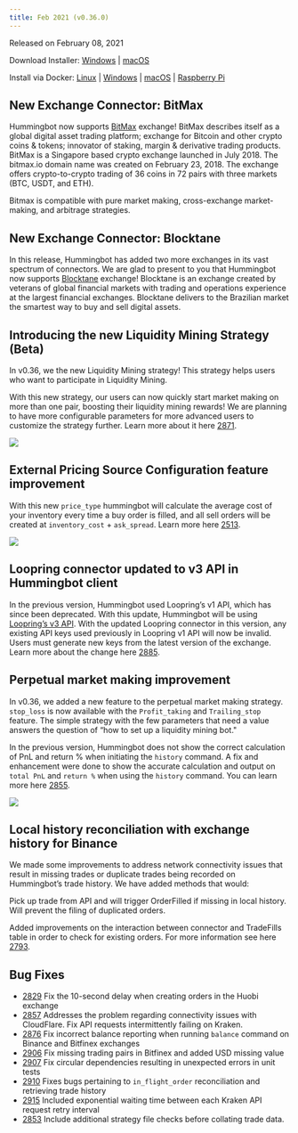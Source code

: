 ```yaml
---
title: Feb 2021 (v0.36.0)
---
```


Released on February 08, 2021

Download Installer: [Windows](https://dist.hummingbot.io/hummingbot_v0.35.0_setup.exe) | [macOS](https://dist.hummingbot.io/hummingbot_v0.35.0.dmg)

Install via Docker: [Linux](http://installation/linux/#install-via-docker) | [Windows](http://installation/windows/#install-via-docker) | [macOS](http://installation/mac/#install-via-docker) | [Raspberry Pi](http://installation/raspberry/)

## New Exchange Connector: BitMax

Hummingbot now supports [BitMax](https://bitmax.io/en/global-digital-asset-platform) exchange! BitMax describes itself as a global digital asset trading platform; exchange for Bitcoin and other crypto coins & tokens; innovator of staking, margin & derivative trading products. BitMax is a Singapore based crypto exchange launched in July 2018. The bitmax.io domain name was created on February 23, 2018. The exchange offers crypto-to-crypto trading of 36 coins in 72 pairs with three markets (BTC, USDT, and ETH).

Bitmax is compatible with pure market making, cross-exchange market-making, and arbitrage strategies.

## New Exchange Connector: Blocktane

In this release, Hummingbot has added two more exchanges in its vast spectrum of connectors. We are glad to present to you that Hummingbot now supports [Blocktane](https://blocktane.io/) exchange! Blocktane is an exchange created by veterans of global financial markets with trading and operations experience at the largest financial exchanges. Blocktane delivers to the Brazilian market the smartest way to buy and sell digital assets.

## Introducing the new Liquidity Mining Strategy (Beta)

In v0.36, we the new Liquidity Mining strategy! This strategy helps users who want to participate in Liquidity Mining.

With this new strategy, our users can now quickly start market making on more than one pair, boosting their liquidity mining rewards! We are planning to have more configurable parameters for more advanced users to customize the strategy further. Learn more about it here [2871](https://github.com/CoinAlpha/hummingbot/pull/2871).

![](/img/liquidity-mining.png)

## External Pricing Source Configuration feature improvement

With this new `price_type` hummingbot will calculate the average cost of your inventory every time a buy order is filled, and all sell orders will be created at `inventory_cost` + `ask_spread`. Learn more here [2513](https://github.com/CoinAlpha/hummingbot/pull/2513).

![](/img/inventory-cost.png)

## Loopring connector updated to v3 API in Hummingbot client

In the previous version, Hummingbot used Loopring’s v1 API, which has since been deprecated. With this update, Hummingbot will be using [Loopring’s v3 API](https://docs3.loopring.io/en/). With the updated Loopring connector in this version, any existing API keys used previously in Loopring v1 API will now be invalid. Users must generate new keys from the latest version of the exchange. Learn more about the change here [2885](https://github.com/CoinAlpha/hummingbot/pull/2885).

## Perpetual market making improvement

In v0.36, we added a new feature to the perpetual market making strategy. `stop_loss` is now available with the `Profit_taking` and `Trailing_stop` feature.
The simple strategy with the few parameters that need a value answers the question of “how to set up a liquidity mining bot."

In the previous version, Hummingbot does not show the correct calculation of PnL and return % when initiating the `history` command. A fix and enhancement were done to show the accurate calculation and output on `total PnL` and `return %` when using the `history` command. You can learn more here [2855](https://github.com/CoinAlpha/hummingbot/pull/2855).

![](/img/history-perpetual.png)

## Local history reconciliation with exchange history for Binance

We made some improvements to address network connectivity issues that result in missing trades or duplicate trades being recorded on Hummingbot’s trade history. We have added methods that would:

Pick up trade from API and will trigger OrderFilled if missing in local history.
Will prevent the filing of duplicated orders.

Added improvements on the interaction between connector and TradeFills table in order to check for existing orders. For more information see here [2793](https://github.com/CoinAlpha/hummingbot/pull/2793).

## Bug Fixes

- [2829](https://github.com/CoinAlpha/hummingbot/pull/2829) Fix the 10-second delay when creating orders in the Huobi exchange
- [2857](https://github.com/CoinAlpha/hummingbot/pull/2857) Addresses the problem regarding connectivity issues with CloudFlare. Fix API requests intermittently failing on Kraken.
- [2876](https://github.com/CoinAlpha/hummingbot/pull/2876) Fix incorrect balance reporting when running `balance` command on Binance and Bitfinex exchanges
- [2906](https://github.com/CoinAlpha/hummingbot/pull/2906) Fix missing trading pairs in Bitfinex and added USD missing value
- [2907](https://github.com/CoinAlpha/hummingbot/pull/2907) Fix circular dependencies resulting in unexpected errors in unit tests
- [2910](https://github.com/CoinAlpha/hummingbot/pull/2910) Fixes bugs pertaining to `in_flight_order` reconciliation and retrieving trade history
- [2915](https://github.com/CoinAlpha/hummingbot/pull/2915) Included exponential waiting time between each Kraken API request retry interval
- [2853](https://github.com/CoinAlpha/hummingbot/pull/2853) Include additional strategy file checks before collating trade data.
